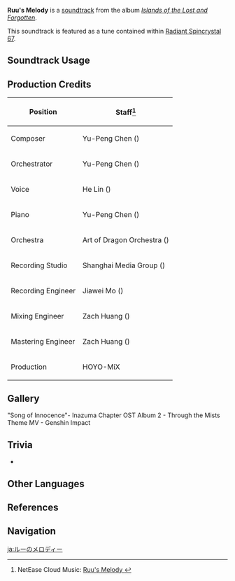 {{Soundtrack Infobox
|image          = Islands of the Lost and Forgotten.png
|album          = Islands of the Lost and Forgotten
|disc           = 1
|number         = 30
|featured       =
|featured2      =
|featured3      =
|featured_disc  =
|featured_disc2 =
|featured_disc3 =
|youtube_id     = UejrqpW7CnM
|youtube_time   = 1
|spotify_id     = 3ln1tgCPCWy1h8xG2r81wM
|previous       = A Memorable Fancy
|next           = Pathway to the Hidden Isles
}}
'''Ruu's Melody''' is a [[soundtrack]] from the album ''[[Islands of the Lost and Forgotten]]''.

This soundtrack is featured as a tune contained within [[Radiant Spincrystal 67]].

==Soundtrack Usage==
{{Soundtrack Usage
|quest    = The Sun-Wheel and Mt. Kanna//cutscene
|location = 
|domain   = 
|teapot   = 67
}}

==Production Credits==
{| class="wikitable"
! Position
! Staff<ref>NetEase Cloud Music: [https://music.163.com/#/song?id=1937114230 Ruu's Melody {{zh|阿瑠的歌}}]</ref>
|-
! Composer
| Yu-Peng Chen ({{zh|陈致逸}})
|-
! Orchestrator
| Yu-Peng Chen ({{zh|陈致逸}})
|-
! Voice
| He Lin ({{zh|林禾}})
|-
! Piano
| Yu-Peng Chen ({{zh|陈致逸}})
|-
! Orchestra
| Art of Dragon Orchestra ({{zh|龙之艺交响乐团}})
|-
! Recording Studio
| Shanghai Media Group ({{zh|上海广播大厦}})
|-
! Recording Engineer
| Jiawei Mo ({{zh|莫家伟}})
|-
! Mixing Engineer
| Zach Huang ({{zh|黄巍}})
|-
! Mastering Engineer
| Zach Huang ({{zh|黄巍}})
|-
! Production
| HOYO-MiX
|}

==Gallery==
<gallery>
"Song of Innocence"- Inazuma Chapter OST Album 2 - Through the Mists Theme MV - Genshin Impact
</gallery>

==Trivia==
* {{Transclude|A Memorable Fancy|RuuTheme|section=1}}

==Other Languages==
{{Other Languages
|en      = Ruu's Melody
|zhs     = 阿瑠的歌
|zhs_rm  = Ā Liú de Gē
|zht     = 阿瑠的歌
|zht_rm  = Ā Liú de Gē
|zh_tl   = Ruu's Song
|ja      = ルーのメロディー
|ja_rm   = Ruu no Merodii
|ja_tl   = Ruu's Melody
|ko      = Ruu's Melody<ref name="RS">{{Ref/Item|Radiant Spincrystal 67|note=Korean, Spanish, French, Russian, Thai, Vietnamese, German, Indonesian, Portuguese, Turkish}}</ref>
|es      = Ruu's Melody<ref name="RS" />
|fr      = Ruu's Melody<ref name="RS" />
|ru      = Ruu's Melody<ref name="RS" />
|th      = Ruu's Melody<ref name="RS" />
|vi      = Khúc Hát Của Ruu<ref name="RS" />
|de      = Ruu's Melody<ref name="RS" />
|id      = Ruu's Melody<ref name="RS" />
|pt      = Ruu's Melody<ref name="RS" />
|tr      = Ruu's Melody<ref name="RS" />
}}

==References==
{{Reflist}}

==Navigation==
{{Soundtrack Navbox|Islands of the Lost and Forgotten}}

[[ja:ルーのメロディー]]